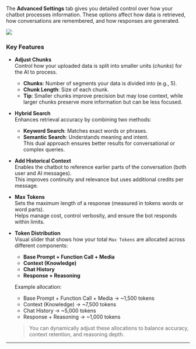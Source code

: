 

The **Advanced Settings** tab gives you detailed control over how your chatbot processes information. These options affect how data is retrieved, how conversations are remembered, and how responses are generated.


<Frame>
  <img src="/ai-agents/conversational-ai-agent/settings/adv-settings.gif" />
</Frame>

### Key Features

- **Adjust Chunks**  
  Control how your uploaded data is split into smaller units (*chunks*) for the AI to process.  
  - **Chunks**: Number of segments your data is divided into (e.g., 5).  
  - **Chunk Length**: Size of each chunk.  
  - **Tip**: Smaller chunks improve precision but may lose context, while larger chunks preserve more information but can be less focused.

- **Hybrid Search**  
  Enhances retrieval accuracy by combining two methods:  
  - **Keyword Search**: Matches exact words or phrases.  
  - **Semantic Search**: Understands meaning and intent.  
  This dual approach ensures better results for conversational or complex queries.

- **Add Historical Context**  
  Enables the chatbot to reference earlier parts of the conversation (both user and AI messages).  
  This improves continuity and relevance but uses additional credits per message.

- **Max Tokens**  
  Sets the maximum length of a response (measured in tokens  words or word parts).  
  Helps manage cost, control verbosity, and ensure the bot responds within limits.

- **Token Distribution**  
  Visual slider that shows how your total `Max Tokens` are allocated across different components:  
  - **Base Prompt + Function Call + Media**  
  - **Context (Knowledge)**  
  - **Chat History**  
  - **Response + Reasoning**  

  Example allocation:  
  - Base Prompt + Function Call + Media → ~1,500 tokens  
  - Context (Knowledge) → ~7,500 tokens  
  - Chat History → ~5,000 tokens  
  - Response + Reasoning → ~1,000 tokens  

  > You can dynamically adjust these allocations to balance accuracy, context retention, and reasoning depth.

---
